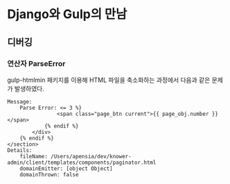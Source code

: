 # Django와 Gulp의 만남

## 디버깅

### 연산자 ParseError

gulp-htmlmin 패키지를 이용해 HTML 파일을 축소화하는 과정에서 다음과 같은 문제가 발생하였다.

```
Message:
    Parse Error: <= 3 %}
                <span class="page_btn current">{{ page_obj.number }}</span>
            {% endif %}
        </div>
    {% endif %}
</section>
Details:
    fileName: /Users/apensia/dev/knower-admin/client/templates/components/paginator.html
    domainEmitter: [object Object]
    domainThrown: false
```
